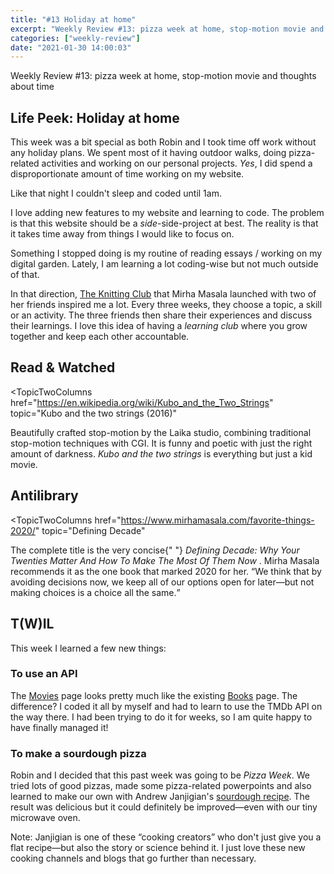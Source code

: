 ```yaml
---
title: "#13 Holiday at home"
excerpt: "Weekly Review #13: pizza week at home, stop-motion movie and thoughts about time"
categories: ["weekly-review"]
date: "2021-01-30 14:00:03"
---
```


<Flex>
  <Column double>
    <FeaturedArtistImage
      artistHref="https://dribbble.com/shots/14988172-PREPARATION"
      imageSrc="https://cdn.dribbble.com/users/5349290/screenshots/14988172/media/f895abe573892fa6c27c8392d71c314b.png"
      imageAlt="PREPARATION by Meghdeep Sarkar"
      artistName="Meghdeep Sarkar"
    />
  </Column>
  <Column>
    <p>
      Weekly Review #13: pizza week at home, stop-motion movie and thoughts
      about time
    </p>
  </Column>
</Flex>

## Life Peek: Holiday at home

This week was a bit special as both Robin and I took time off work without any holiday plans. We spent most of it having outdoor walks, doing pizza-related activities and working on our personal projects. _Yes_, I did spend a disproportionate amount of time working on my website.

<Comment>Like that night I couldn't sleep and coded until 1am.</Comment>

I love adding new features to my website and learning to code. The problem is that this website should be a _side_-side-project at best. The reality is that it takes time away from things I would like to focus on.

Something I stopped doing is my routine of reading essays / working on my digital garden. Lately, I am learning a lot coding-wise but not much outside of that.

In that direction, [The Knitting Club](https://www.mirhamasala.com/the-knitting-club/) that Mirha Masala launched with two of her friends inspired me a lot. Every three weeks, they choose a topic, a skill or an activity. The three friends then share their experiences and discuss their learnings. I love this idea of having a _learning club_ where you grow together and keep each other accountable.

## Read & Watched

<TopicTwoColumns
  href="https://en.wikipedia.org/wiki/Kubo_and_the_Two_Strings"
  topic="Kubo and the two strings (2016)"
>
  <p>
    Beautifully crafted stop-motion by the Laika studio, combining traditional
    stop-motion techniques with CGI. It is funny and poetic with just the right
    amount of darkness. <cite>Kubo and the two strings</cite> is everything but
    just a kid movie.
  </p>
</TopicTwoColumns>

## Antilibrary

<TopicTwoColumns
  href="https://www.mirhamasala.com/favorite-things-2020/"
  topic="Defining Decade"
>
  <p>
    The complete title is the very concise{" "}
    <cite>
      Defining Decade: Why Your Twenties Matter And How To Make The Most Of Them
      Now
    </cite>
    . Mirha Masala recommends it as the one book that marked 2020 for her. <q>We think that by avoiding decisions now, we keep all of our options open for later—but not making choices is a choice all the same.</q>
  </p>
</TopicTwoColumns>

## T(W)IL

This week I learned a few new things:

### To use an API

The [Movies](/movies) page looks pretty much like the existing [Books](/books) page. The difference? I coded it all by myself and had to learn to use the TMDb API on the way there. I had been trying to do it for weeks, so I am quite happy to have finally managed it!

### To make a sourdough pizza

Robin and I decided that this past week was going to be _Pizza Week_. We tried lots of good pizzas, made some pizza-related powerpoints and also learned to make our own with Andrew Janjigian's [sourdough recipe](https://wordloaf.substack.com/p/sourdough-thin-crust-pizza-dough). The result was delicious but it could definitely be improved—even with our tiny microwave oven.

<Comment>
  Note: Janjigian is one of these “cooking creators” who don't just give you a
  flat recipe—but also the story or science behind it. I just love these new
  cooking channels and blogs that go further than necessary.
</Comment>

